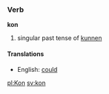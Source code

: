 ===Verb===
'''kon'''

# singular past tense of [[kunnen]]

====Translations====
*English: [[could]]

[[pl:Kon]]
[[sv:kon]]